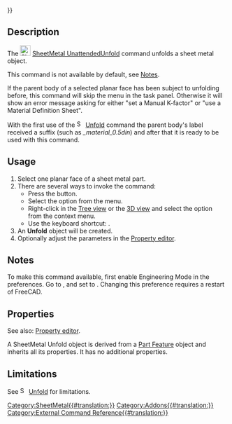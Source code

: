 {{UnfinishedDocu{{#translation:}}}}
<languages/>

{{Docnav
|[[SheetMetal_Unfold|Unfold]]
|[[SheetMetal_UnfoldUpdate|UnfoldUpdate]]
|[[SheetMetal_Workbench|SheetMetal]]
|IconL=SheetMetal_Unfold.svg
|IconR=SheetMetal_UnfoldUpdate.svg
|IconC=Sheetmetal_workbench_icon.svg
}}

{{GuiCommand
|Name=SheetMetal UnattendedUnfold
|MenuLocation=SheetMetal → Unattended Unfold
|Workbenches=[[SheetMetal_Workbench|SheetMetal]]
|Shortcut={{KEY|U}}
|SeeAlso=[[SheetMetal_Unfold|SheetMetal Unfold]]
}}

==Description==

The [[Image:SheetMetal_UnattendedUnfold.svg|24px]] [[SheetMetal_UnattendedUnfold|SheetMetal UnattendedUnfold]] command unfolds a sheet metal object.

This command is not available by default, see [[#Notes|Notes]].

If the parent body of a selected planar face has been subject to unfolding before, this command will skip the menu in the task panel. Otherwise it will show an error message asking for either "set a Manual K-factor" or "use a Material Definition Sheet".

With the first use of the [[Image:SheetMetal_Unfold.svg|16px]] [[SheetMetal_Unfold|Unfold]] command the parent body's label received a suffix (such as ''_material_0.5din'') and after that it is ready to be used with this command.

==Usage==

# Select one planar face of a sheet metal part.
# There are several ways to invoke the command:
#* Press the {{Button|[[Image:SheetMetal_UnattendedUnfold.svg |16px]] [[SheetMetal_UnattendedUnfold|Unattended Unfold]]}} button.
#* Select the {{MenuCommand|Sheet Metal → [[Image:SheetMetal_UnattendedUnfold.svg|16px]] [[SheetMetal_UnattendedUnfold|Unattended Unfold]]}} option from the menu.
#* Right-click in the [[Tree_view|Tree view]] or the [[3D_view|3D view]] and select the {{MenuCommand|Sheet Metal → [[Image:SheetMetal_UnattendedUnfold.svg|16px]] [[SheetMetal_UnattendedUnfold|Unattended Unfold]]}} option from the context menu.
#* Use the keyboard shortcut: {{KEY|U}}.
# An '''Unfold''' object will be created.
# Optionally adjust the parameters in the [[Property_editor|Property editor]].

==Notes==

To make this command available, first enable Engineering Mode in the preferences. Go to {{MenuCommand|Edit → Preferences → SheetMetal → General Settings}}, and set {{MenuCommand|Engineering UX Mode}} to {{Value|Enabled}}. Changing this preference requires a restart of FreeCAD.

==Properties==

See also: [[Property_editor|Property editor]].

A SheetMetal Unfold object is derived from a [[Part_Feature|Part Feature]] object and inherits all its properties. It has no additional properties.

==Limitations==

See [[Image:SheetMetal_Unfold.svg|16px]] [[SheetMetal_Unfold|Unfold]] for limitations.


{{Docnav
|[[SheetMetal_Unfold|Unfold]]
|[[SheetMetal_UnfoldUpdate|UnfoldUpdate]]
|[[SheetMetal_Workbench|SheetMetal]]
|IconL=SheetMetal_Unfold.svg
|IconR=SheetMetal_UnfoldUpdate.svg
|IconC=Sheetmetal_workbench_icon.svg
}}


[[Category:SheetMetal{{#translation:}}]]
[[Category:Addons{{#translation:}}]]
[[Category:External Command Reference{{#translation:}}]]